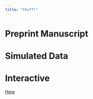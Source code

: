 ```yaml
---
title: "Stuff!"
---
```


# Preprint Manuscript



# Simulated Data



# Interactive 

[Here](https://pbloom.shinyapps.io/amygdala_mpfc_multiverse/)